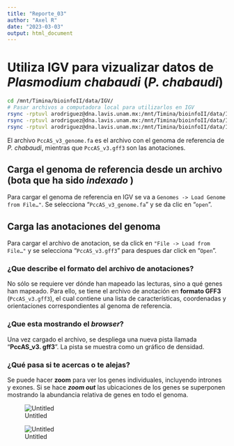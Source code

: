 ```yaml
---
title: "Reporte_03"
author: "Axel R"
date: "2023-03-03"
output: html_document
---
```


# Utiliza IGV para vizualizar datos de  *Plasmodium chabaudi* (*P. chabaudi*)

```bash
cd /mnt/Timina/bioinfoII/data/IGV/
# Pasar archivos a computadora local para utilizarlos en IGV
rsync -rptuvl arodriguez@dna.lavis.unam.mx:/mnt/Timina/bioinfoII/data/IGV/PccAS_v3_genome.fa .
rsync -rptuvl arodriguez@dna.lavis.unam.mx:/mnt/Timina/bioinfoII/data/IGV/PccAS_v3_genome.fa.fai .
rsync -rptuvl arodriguez@dna.lavis.unam.mx:/mnt/Timina/bioinfoII/data/IGV/PccAS_v3.gff3 .

```

El archivo `PccAS_v3_genome.fa` es el archivo con el genoma de referencia de *P. chabaudi*, mientras que `PccAS_v3.gff3` son las anotaciones. 

## Carga el genoma de referencia desde un archivo (bota que ha sido _indexado_ )

Para cargar el genoma de referencia en IGV se va a `Genomes -> Load Genome from File…"`. Se selecciona "`PccAS_v3_genome.fa`” y se da clic en “`open`".

## Carga las anotaciones del genoma

Para cargar el archivo de anotacion, se da click en `"File -> Load from File…"` y se selecciona "`PccAS_v3.gff3`” para despues dar click en “`Open`”.

### ¿Que describe el formato del archivo de anotaciones?

No sólo se requiere ver dónde han mapeado las lecturas, sino a qué genes han mapeado. Para ello, se tiene el archivo de anotación en **formato GFF3** (`PccAS_v3.gff3`), el cual contiene una lista de características, coordenadas y orientaciones correspondientes al genoma de referencia.

### ¿Que esta mostrando el _browser_?

Una vez cargado el archivo, se despliega una nueva pista llamada "**PccAS_v3. gff3**". La pista se muestra como un gráfico de densidad. 

### ¿Qué pasa si te acercas o te alejas?

Se puede hacer **zoom** para ver los genes individuales, incluyendo intrones y exones. Si se hace ***zoom out*** las ubicaciones de los genes se superponen mostrando la abundancia relativa de genes en todo el genoma.

![Untitled](https://s3-us-west-2.amazonaws.com/secure.notion-static.com/f4385fe5-a808-4dda-bf4b-75fa6f62ed97/Untitled.png)

![Untitled](https://s3-us-west-2.amazonaws.com/secure.notion-static.com/39e27993-2a90-4245-9c80-f6bbe0c9b451/Untitled.png)